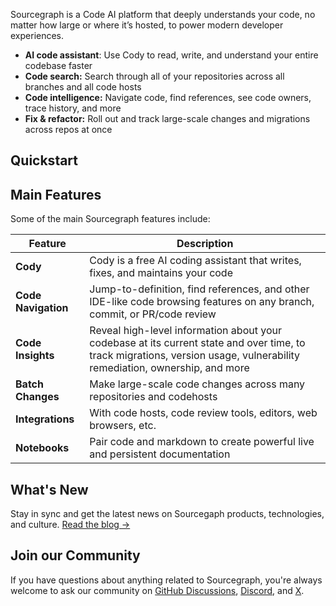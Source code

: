 Sourcegraph is a Code AI platform that deeply understands your code, no matter how large or where it’s hosted, to power modern developer experiences.

- **AI code assistant**: Use Cody to read, write, and understand your entire codebase faster
- **Code search:** Search through all of your repositories across all branches and all code hosts
- **Code intelligence:** Navigate code, find references, see code owners, trace history, and more
- **Fix & refactor:** Roll out and track large-scale changes and migrations across repos at once

## Quickstart

<QuickLinks>
	<QuickLink href="/cody" icon="cody" imgAlt="Cody" title="Cody" description="Write, fix, and maintain code with the powerful & accurate AI coding assistant. " />
	<QuickLink href="/code_search" icon="codesearch" imgAlt="Code Search" title="Code Search" description="Search all of your repositories across all branches and all code hosts." />
	<QuickLink title="Sourcegraph 101" icon="plugins" href="/getting-started" description="Learn how to use Sourcegraph." />
	<QuickLink title="Sourcegraph Tour" icon="codegraph" href="/getting-started/tour" description="Take a tour of Sourcegraph’s features using real-world examples and use cases." />
</QuickLinks>

## Main Features

Some of the main Sourcegraph features include:

| **Feature**                    | **Description**                                                                                                                        |
| -------------------------- | ---------------------------------------------------------------------------------------------------------------------------------- |
| **Cody** | Cody is a free AI coding assistant that writes, fixes, and maintains your code |
| **Code Navigation**            | Jump-to-definition, find references, and other IDE-like code browsing features on any branch, commit, or PR/code review      |
| **Code Insights**              | Reveal high-level information about your codebase at its current state and over time, to track migrations, version usage, vulnerability remediation, ownership, and more |
| **Batch Changes**              | Make large-scale code changes across many repositories and codehosts                                                              |
| **Integrations**               | With code hosts, code review tools, editors, web browsers, etc.                                                                   |
| **Notebooks**                  | Pair code and markdown to create powerful live and persistent documentation                                                      |

## What's New

Stay in sync and get the latest news on Sourcegaph products, technologies, and culture. [Read the blog →](https://sourcegraph.com/blog)

## Join our Community

If you have questions about anything related to Sourcegraph, you're always welcome to ask our community on [GitHub Discussions](https://github.com/sourcegraph/sourcegraph/discussions), [Discord](https://discord.gg/s2qDtYGnAE), and [X](https://twitter.com/sourcegraph).
